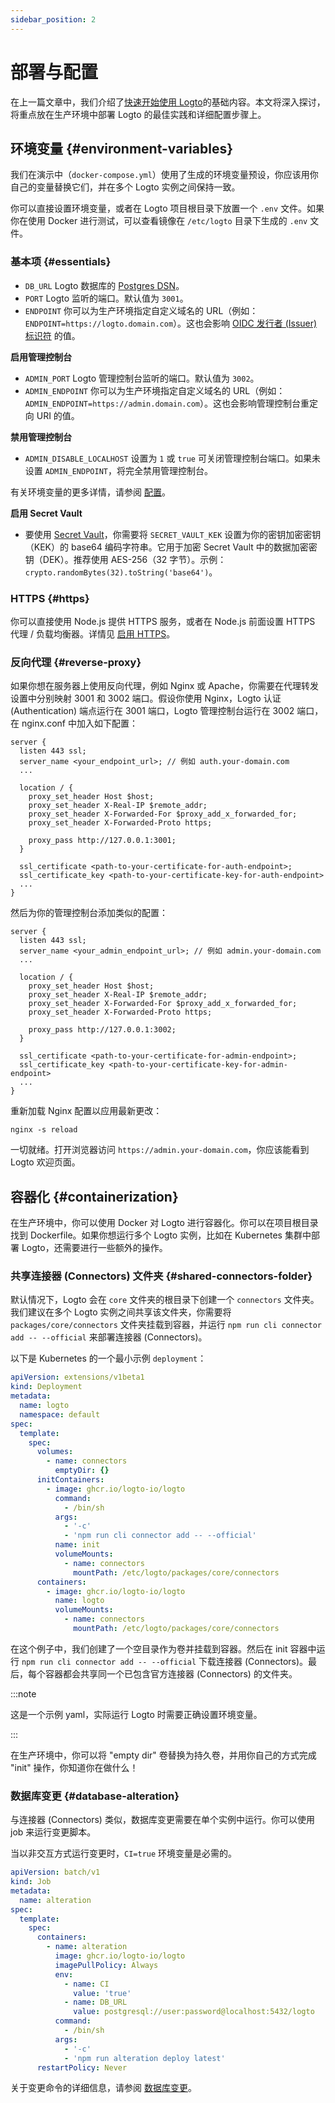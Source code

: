 ```yaml
---
sidebar_position: 2
---
```


# 部署与配置

在上一篇文章中，我们介绍了[快速开始使用 Logto](/logto-oss/get-started-with-oss)的基础内容。本文将深入探讨，将重点放在生产环境中部署 Logto 的最佳实践和详细配置步骤上。

## 环境变量 \{#environment-variables}

我们在演示中（`docker-compose.yml`）使用了生成的环境变量预设，你应该用你自己的变量替换它们，并在多个 Logto 实例之间保持一致。

你可以直接设置环境变量，或者在 Logto 项目根目录下放置一个 `.env` 文件。如果你在使用 Docker 进行测试，可以查看镜像在 `/etc/logto` 目录下生成的 `.env` 文件。

### 基本项 \{#essentials}

- `DB_URL` Logto 数据库的 [Postgres DSN](https://www.postgresql.org/docs/14/libpq-connect.html#id-1.7.3.8.3.6)。
- `PORT` Logto 监听的端口。默认值为 `3001`。
- `ENDPOINT` 你可以为生产环境指定自定义域名的 URL（例如：`ENDPOINT=https://logto.domain.com`）。这也会影响 [OIDC 发行者 (Issuer) 标识符](https://openid.net/specs/openid-connect-core-1_0.html#IssuerIdentifier) 的值。

**启用管理控制台**

- `ADMIN_PORT` Logto 管理控制台监听的端口。默认值为 `3002`。
- `ADMIN_ENDPOINT` 你可以为生产环境指定自定义域名的 URL（例如：`ADMIN_ENDPOINT=https://admin.domain.com`）。这也会影响管理控制台重定向 URI 的值。

**禁用管理控制台**

- `ADMIN_DISABLE_LOCALHOST` 设置为 `1` 或 `true` 可关闭管理控制台端口。如果未设置 `ADMIN_ENDPOINT`，将完全禁用管理控制台。

有关环境变量的更多详情，请参阅 [配置](/concepts/core-service/configuration/)。

**启用 Secret Vault**

- 要使用 [Secret Vault](/secret-vault)，你需要将 `SECRET_VAULT_KEK` 设置为你的密钥加密密钥（KEK）的 base64 编码字符串。它用于加密 Secret Vault 中的数据加密密钥（DEK）。推荐使用 AES-256（32 字节）。示例：`crypto.randomBytes(32).toString('base64')`。

### HTTPS \{#https}

你可以直接使用 Node.js 提供 HTTPS 服务，或者在 Node.js 前面设置 HTTPS 代理 / 负载均衡器。详情见 [启用 HTTPS](/concepts/core-service/configuration/#enabling-https)。

### 反向代理 \{#reverse-proxy}

如果你想在服务器上使用反向代理，例如 Nginx 或 Apache，你需要在代理转发设置中分别映射 3001 和 3002 端口。假设你使用 Nginx，Logto 认证 (Authentication) 端点运行在 3001 端口，Logto 管理控制台运行在 3002 端口，在 nginx.conf 中加入如下配置：

```
server {
  listen 443 ssl;
  server_name <your_endpoint_url>; // 例如 auth.your-domain.com
  ...

  location / {
    proxy_set_header Host $host;
    proxy_set_header X-Real-IP $remote_addr;
    proxy_set_header X-Forwarded-For $proxy_add_x_forwarded_for;
    proxy_set_header X-Forwarded-Proto https;

    proxy_pass http://127.0.0.1:3001;
  }

  ssl_certificate <path-to-your-certificate-for-auth-endpoint>;
  ssl_certificate_key <path-to-your-certificate-key-for-auth-endpoint>
  ...
}
```

然后为你的管理控制台添加类似的配置：

```
server {
  listen 443 ssl;
  server_name <your_admin_endpoint_url>; // 例如 admin.your-domain.com
  ...

  location / {
    proxy_set_header Host $host;
    proxy_set_header X-Real-IP $remote_addr;
    proxy_set_header X-Forwarded-For $proxy_add_x_forwarded_for;
    proxy_set_header X-Forwarded-Proto https;

    proxy_pass http://127.0.0.1:3002;
  }

  ssl_certificate <path-to-your-certificate-for-admin-endpoint>;
  ssl_certificate_key <path-to-your-certificate-key-for-admin-endpoint>
  ...
}
```

重新加载 Nginx 配置以应用最新更改：

```
nginx -s reload
```

一切就绪。打开浏览器访问 `https://admin.your-domain.com`，你应该能看到 Logto 欢迎页面。

## 容器化 \{#containerization}

在生产环境中，你可以使用 Docker 对 Logto 进行容器化。你可以在项目根目录找到 Dockerfile。如果你想运行多个 Logto 实例，比如在 Kubernetes 集群中部署 Logto，还需要进行一些额外的操作。

### 共享连接器 (Connectors) 文件夹 \{#shared-connectors-folder}

默认情况下，Logto 会在 `core` 文件夹的根目录下创建一个 `connectors` 文件夹。我们建议在多个 Logto 实例之间共享该文件夹，你需要将 `packages/core/connectors` 文件夹挂载到容器，并运行 `npm run cli connector add -- --official` 来部署连接器 (Connectors)。

以下是 Kubernetes 的一个最小示例 `deployment`：

```yaml
apiVersion: extensions/v1beta1
kind: Deployment
metadata:
  name: logto
  namespace: default
spec:
  template:
    spec:
      volumes:
        - name: connectors
          emptyDir: {}
      initContainers:
        - image: ghcr.io/logto-io/logto
          command:
            - /bin/sh
          args:
            - '-c'
            - 'npm run cli connector add -- --official'
          name: init
          volumeMounts:
            - name: connectors
              mountPath: /etc/logto/packages/core/connectors
      containers:
        - image: ghcr.io/logto-io/logto
          name: logto
          volumeMounts:
            - name: connectors
              mountPath: /etc/logto/packages/core/connectors
```

在这个例子中，我们创建了一个空目录作为卷并挂载到容器。然后在 init 容器中运行 `npm run cli connector add -- --official` 下载连接器 (Connectors)。最后，每个容器都会共享同一个已包含官方连接器 (Connectors) 的文件夹。

:::note

这是一个示例 yaml，实际运行 Logto 时需要正确设置环境变量。

:::

在生产环境中，你可以将 "empty dir" 卷替换为持久卷，并用你自己的方式完成 "init" 操作，你知道你在做什么！

### 数据库变更 \{#database-alteration}

与连接器 (Connectors) 类似，数据库变更需要在单个实例中运行。你可以使用 job 来运行变更脚本。

当以非交互方式运行变更时，`CI=true` 环境变量是必需的。

```yaml
apiVersion: batch/v1
kind: Job
metadata:
  name: alteration
spec:
  template:
    spec:
      containers:
        - name: alteration
          image: ghcr.io/logto-io/logto
          imagePullPolicy: Always
          env:
            - name: CI
              value: 'true'
            - name: DB_URL
              value: postgresql://user:password@localhost:5432/logto
          command:
            - /bin/sh
          args:
            - '-c'
            - 'npm run alteration deploy latest'
      restartPolicy: Never
```

关于变更命令的详细信息，请参阅 [数据库变更](/logto-oss/using-cli/database-alteration/)。
